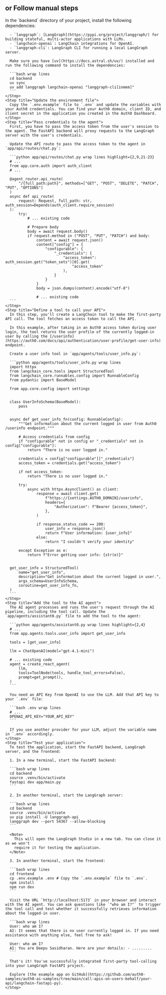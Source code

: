 ## or Follow manual steps

<div id="manual-steps">
  <Steps>
    <Step title="Install dependencies">
      In the `backend` directory of your project, install the following dependencies:

      - `langgraph`: [LangGraph](https://pypi.org/project/langgraph/) for building stateful, multi-actor applications with LLMs.
      - `langchain-openai`: LangChain integrations for OpenAI.
      - `langgraph-cli`: LangGraph CLI for running a local LangGraph server.

      Make sure you have [uv](https://docs.astral.sh/uv/) installed and run the following command to install the dependencies:

      ```bash wrap lines
      cd backend
      uv sync
      uv add langgraph langchain-openai "langgraph-cli[inmem]"
      ```
    </Step>
    <Step title="Update the environment file">
      Copy the `.env.example` file to `.env` and update the variables with your Auth0 credentials. You can find your Auth0 domain, client ID, and client secret in the application you created in the Auth0 Dashboard.
    </Step>
    <Step title="Pass credentials to the agent">
      First, you have to pass the access token from the user's session to the agent. The FastAPI backend will proxy requests to the LangGraph server with the user's credentials.

      Update the API route to pass the access token to the agent in `app/api/routes/chat.py`:

      ```python app/api/routes/chat.py wrap lines highlight={2,9,21-23}
      # ...
      from app.core.auth import auth_client
      # ...

      @agent_router.api_route(
          "/{full_path:path}", methods=["GET", "POST", "DELETE", "PATCH", "PUT", "OPTIONS"]
      )
      async def api_route(
          request: Request, full_path: str, auth_session=Depends(auth_client.require_session)
      ):
          try:
              # ... existing code

              # Prepare body
              body = await request.body()
              if request.method in ("POST", "PUT", "PATCH") and body:
                  content = await request.json()
                  content["config"] = {
                      "configurable": {
                          "_credentials": {
                              "access_token": auth_session.get("token_sets")[0].get(
                                  "access_token"
                              ),
                          }
                      }
                  }
                  body = json.dumps(content).encode("utf-8")

                  # ... existing code
      ```
    </Step>
    <Step title="Define a tool to call your API">
      In this step, you'll create a LangChain tool to make the first-party API call. The tool fetches an access token to call the API.

      In this example, after taking in an Auth0 access token during user login, the tool returns the user profile of the currently logged-in user by calling the [/userinfo](https://auth0.com/docs/api/authentication/user-profile/get-user-info) endpoint.

      Create a user info tool in `app/agents/tools/user_info.py`:

      ```python app/agents/tools/user_info.py wrap lines
      import httpx
      from langchain_core.tools import StructuredTool
      from langchain_core.runnables.config import RunnableConfig
      from pydantic import BaseModel

      from app.core.config import settings


      class UserInfoSchema(BaseModel):
          pass


      async def get_user_info_fn(config: RunnableConfig):
          """Get information about the current logged in user from Auth0 /userinfo endpoint."""

          # Access credentials from config
          if "configurable" not in config or "_credentials" not in config["configurable"]:
              return "There is no user logged in."

          credentials = config["configurable"]["_credentials"]
          access_token = credentials.get("access_token")

          if not access_token:
              return "There is no user logged in."

          try:
              async with httpx.AsyncClient() as client:
                  response = await client.get(
                      f"https://{settings.AUTH0_DOMAIN}/userinfo",
                      headers={
                          "Authorization": f"Bearer {access_token}",
                      },
                  )

                  if response.status_code == 200:
                      user_info = response.json()
                      return f"User information: {user_info}"
                  else:
                      return "I couldn't verify your identity"

          except Exception as e:
              return f"Error getting user info: {str(e)}"


      get_user_info = StructuredTool(
          name="get_user_info",
          description="Get information about the current logged in user.",
          args_schema=UserInfoSchema,
          coroutine=get_user_info_fn,
      )
      ```
    </Step>
    <Step title="Add the tool to the AI agent">
      The AI agent processes and runs the user's request through the AI pipeline, including the tool call. Update the `app/agents/assistant0.py` file to add the tool to the agent:

      ```python app/agents/assistant0.py wrap lines highlight={2,4}
      # ...
      from app.agents.tools.user_info import get_user_info

      tools = [get_user_info]

      llm = ChatOpenAI(model="gpt-4.1-mini")

      # ... existing code
      agent = create_react_agent(
          llm,
          tools=ToolNode(tools, handle_tool_errors=False),
          prompt=get_prompt(),
      )
      ```

      You need an API Key from OpenAI to use the LLM. Add that API key to your `.env` file:

      ```bash .env wrap lines
      # ...
      OPENAI_API_KEY="YOUR_API_KEY"
      ```

      If you use another provider for your LLM, adjust the variable name in `.env` accordingly.
    </Step>
    <Step title="Test your application">
      To test the application, start the FastAPI backend, LangGraph server, and the frontend:

      1. In a new terminal, start the FastAPI backend:

      ```bash wrap lines
      cd backend
      source .venv/bin/activate
      fastapi dev app/main.py
      ```

      2. In another terminal, start the LangGraph server:

      ```bash wrap lines
      cd backend
      source .venv/bin/activate
      uv pip install -U langgraph-api
      langgraph dev --port 54367 --allow-blocking
      ```

      <Note>
        This will open the LangGraph Studio in a new tab. You can close it as we won't
        require it for testing the application.
      </Note>

      3. In another terminal, start the frontend:

      ```bash wrap lines
      cd frontend
      cp .env.example .env # Copy the `.env.example` file to `.env`.
      npm install
      npm run dev
      ```

      Visit the URL `http://localhost:5173` in your browser and interact with the AI agent. You can ask questions like `"who am I?"` to trigger the tool call and test whether it successfully retrieves information about the logged-in user.

      ```bash wrap lines
      User: who am I?
      AI: It seems that there is no user currently logged in. If you need assistance with anything else, feel free to ask!

      User: who am I?
      AI: You are Deepu Sasidharan. Here are your details: - .........
      ```

      That's it! You've successfully integrated first-party tool-calling into your LangGraph FastAPI project.

      Explore [the example app on GitHub](https://github.com/auth0-samples/auth0-ai-samples/tree/main/call-apis-on-users-behalf/your-api/langchain-fastapi-py).
    </Step>
  </Steps>
</div>
